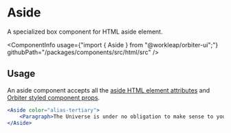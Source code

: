 
<Meta
    title="Html elements/Aside"
    id="html-aside"
/>

# Aside

<Tagline>A specialized <Link href="?path=/docs/box--default-story">box</Link> component for HTML aside element.</Tagline>

<ComponentInfo
    usage={"import { Aside } from \"@workleap/orbiter-ui\";"}
    githubPath="/packages/components/src/html/src"
/>

## Usage

An aside component accepts all the [aside HTML element attributes](https://developer.mozilla.org/en-US/docs/Web/HTML/Element/aside) and [Orbiter styled component props](?path=/docs/styling--page).

```jsx
<Aside color="alias-tertiary">
    <Paragraph>The Universe is under no obligation to make sense to you. The Earth is the cradle of humanity, but mankind cannot stay in the cradle forever.</Paragraph>
</Aside>
```
